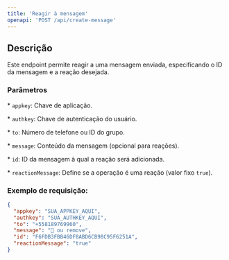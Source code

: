 ```yaml
---
title: 'Reagir à mensagem'
openapi: 'POST /api/create-message'
---
```


## Descrição

Este endpoint permite reagir a uma mensagem enviada, especificando o ID da mensagem e a reação desejada.

### Parâmetros

\* `appkey`: Chave de aplicação.

\* `authkey`: Chave de autenticação do usuário.

\* `to`: Número de telefone ou ID do grupo.

\* `message`: Conteúdo da mensagem (opcional para reações).

\* `id`: ID da mensagem à qual a reação será adicionada.

\* `reactionMessage`: Define se a operação é uma reação (valor fixo `true`).

### Exemplo de requisição:

```json
{
  "appkey": "SUA_APPKEY_AQUI",
  "authkey": "SUA_AUTHKEY_AQUI",
  "to": "+558189769960",
  "message": "🧡 ou remove",
  "id": "F6FDB3FBB46DF8ABD6CB98C95F6251A",
  "reactionMessage": "true"
}
```